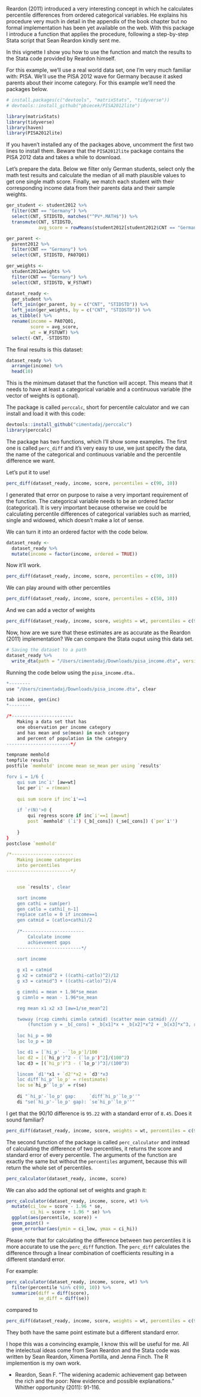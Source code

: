 Reardon (2011) introduced a very interesting concept in which he calculates percentile differences from ordered categorical variables. He explains his procedure very much in detail in the appendix of the book chapter but no formal implementation has been yet available on the web. With this package I introduce a function that applies the procedure, following a step-by-step Stata script that Sean Reardon kindly sent me.

In this vignette I show you how to use the function and match the results to the Stata code provided by Reardon himself.

For this example, we'll use a real world data set, one I'm very much familiar with: PISA. We'll use the PISA 2012 wave for Germany because it asked parents about their income category. For this example we'll need the packages below.

```r
# install.packages(c("devtools", "matrixStats", "tidyverse"))
# devtools::install_github("pbiecek/PISA2012lite")

library(matrixStats)
library(tidyverse)
library(haven)
library(PISA2012lite)
```

If you haven't installed any of the packages above, uncomment the first two lines to install them. Beware that the `PISA2012lite` package contains the PISA 2012 data and takes a while to download.

Let's prepare the data. Below we filter only German students, select only the math test results and calculate the median of all math plausible values to get one single math score. Finally, we match each student with their corresponding income data from their parents data and their sample weights.

```r
ger_student <- student2012 %>%
  filter(CNT == "Germany") %>%
  select(CNT, STIDSTD, matches("^PV*.MATH$")) %>%
  transmute(CNT, STIDSTD,
            avg_score = rowMeans(student2012[student2012$CNT == "Germany", paste0("PV", 1:5, "MATH")]))

ger_parent <-
  parent2012 %>%
  filter(CNT == "Germany") %>%
  select(CNT, STIDSTD, PA07Q01)

ger_weights <-
  student2012weights %>%
  filter(CNT == "Germany") %>%
  select(CNT, STIDSTD, W_FSTUWT)

dataset_ready <-
  ger_student %>%
  left_join(ger_parent, by = c("CNT", "STIDSTD")) %>%
  left_join(ger_weights, by = c("CNT", "STIDSTD")) %>%
  as_tibble() %>%
  rename(income = PA07Q01,
         score = avg_score,
         wt = W_FSTUWT) %>%
  select(-CNT, -STIDSTD)
```

The final results is this dataset:
```r
dataset_ready %>%
  arrange(income) %>%
  head(10)
```

This is the minimum dataset that the function will accept. This means that it needs to have at least a categorical variable and a continuous variable (the vector of weights is optional).

The package is called `perccalc`, short for percentile calculator and we can install and load it with this code:

```r
devtools::install_github("cimentadaj/perccalc")
library(perccalc)
```

The package has two functions, which I'll show some examples. The first one is called `perc_diff` and it's very easy to use, we just specify the data, the name of the categorical and continuous variable and the percentile difference we want. 

Let's put it to use!

```r
perc_diff(dataset_ready, income, score, percentiles = c(90, 10))
```

I generated that error on purpose to raise a very important requirement of the function. The categorical variable needs to be an ordered factor (categorical). It is very important because otherwise we could be calculating percentile differences of categorical variables such as married, single and widowed, which doesn't make a lot of sense.

We can turn it into an ordered factor with the code below.

```r
dataset_ready <-
  dataset_ready %>%
  mutate(income = factor(income, ordered = TRUE))
```

Now it'll work.

```r
perc_diff(dataset_ready, income, score, percentiles = c(90, 10))
```

We can play around with other percentiles

```r
perc_diff(dataset_ready, income, score, percentiles = c(50, 10))
```

And we can add a vector of weights

```r
perc_diff(dataset_ready, income, score, weights = wt, percentiles = c(90, 10))
```

Now, how are we sure that these estimates are as accurate as the Reardon (2011) implementation? We can compare the Stata ouput using this data set.

```r
# Saving the dataset to a path
dataset_ready %>%
  write_dta(path = "/Users/cimentadaj/Downloads/pisa_income.dta", version = 13)
```

Running the code below using the `pisa_income.dta`..

```r
*--------
use "/Users/cimentadaj/Downloads/pisa_income.dta", clear

tab income, gen(inc)
*--------

/*-----------------------
	Making a data set that has 
	one observation per income category
	and has mean and se(mean) in each category
	and percent of population in the category
------------------------*/

tempname memhold
tempfile results
postfile `memhold' income mean se_mean per using `results'

forv i = 1/6 {
	qui sum inc`i' [aw=wt]
	loc per`i' = r(mean)	
								
	qui sum score if inc`i'==1 
							
	if `r(N)'>0 {
		qui regress score if inc`i'==1 [aw=wt]
		post `memhold' (`i') (_b[_cons]) (_se[_cons]) (`per`i'')
							
	}				
}
postclose `memhold'	

/*-----------------------
	Making income categories
	into percentiles
------------------------*/


	use `results', clear

	sort income
	gen cathi = sum(per)
	gen catlo = cathi[_n-1]
	replace catlo = 0 if income==1
	gen catmid = (catlo+cathi)/2
	
	/*-----------------------
		Calculate income 
		achievement gaps
	------------------------*/

	sort income
	
	g x1 = catmid
	g x2 = catmid^2 + ((cathi-catlo)^2)/12
	g x3 = catmid^3 + ((cathi-catlo)^2)/4

	g cimnhi = mean + 1.96*se_mean
	g cimnlo = mean - 1.96*se_mean

	reg mean x1 x2 x3 [aw=1/se_mean^2] 

	twoway (rcap cimnhi cimnlo catmid) (scatter mean catmid) ///
		(function y = _b[_cons] + _b[x1]*x + _b[x2]*x^2 + _b[x3]*x^3, ran(0 1))	
	
	loc hi_p = 90
	loc lo_p = 10

	loc d1 = [`hi_p' - `lo_p']/100
	loc d2 = [(`hi_p')^2 - (`lo_p')^2]/(100^2)
	loc d3 = [(`hi_p')^3 - (`lo_p')^3]/(100^3)

	lincom `d1'*x1 + `d2'*x2 + `d3'*x3
	loc diff`hi_p'`lo_p' = r(estimate)
	loc se`hi_p'`lo_p' = r(se)
	
	di "`hi_p'-`lo_p' gap:     `diff`hi_p'`lo_p''"
	di "se(`hi_p'-`lo_p' gap): `se`hi_p'`lo_p''"
```

I get that the 90/10 difference is `95.22` with a standard error of `8.45`. Does it sound familiar?

```r
perc_diff(dataset_ready, income, score, weights = wt, percentiles = c(90, 10))
```

The second function of the package is called `perc_calculator` and instead of calculating the difference of two percentiles, it returns the score and standard error of every percentile. The arguments of the function are exactly the same but without the `percentiles` argument, because this will return the whole set of percentiles.

```r
perc_calculator(dataset_ready, income, score)
```

We can also add the optional set of weights and graph it:

```r
perc_calculator(dataset_ready, income, score, wt) %>%
  mutate(ci_low = score - 1.96 * se,
         ci_hi = score + 1.96 * se) %>%
  ggplot(aes(percentile, score)) +
  geom_point() +
  geom_errorbar(aes(ymin = ci_low, ymax = ci_hi))
```

Please note that for calculating the difference between two percentiles it is more accurate to use the `perc_diff` function. The `perc_diff` calculates the difference through a linear combination of coefficients resulting in a different standard error.

For example:

```r
perc_calculator(dataset_ready, income, score, wt) %>%
  filter(percentile %in% c(90, 10)) %>%
  summarize(diff = diff(score),
            se_diff = diff(se))
```

compared to 

```r
perc_diff(dataset_ready, income, score, weights = wt, percentiles = c(90, 10))
```

They both have the same point estimate but a different standard error.

I hope this was a convincing example, I know this will be useful for me. All the intelectual ideas come from Sean Reardon and the Stata code was written by Sean Reardon, Ximena Portilla, and Jenna Finch. The R implemention is my own work.

- Reardon, Sean F. "The widening academic achievement gap between the rich and the poor: New evidence and possible explanations." Whither opportunity (2011): 91-116.
